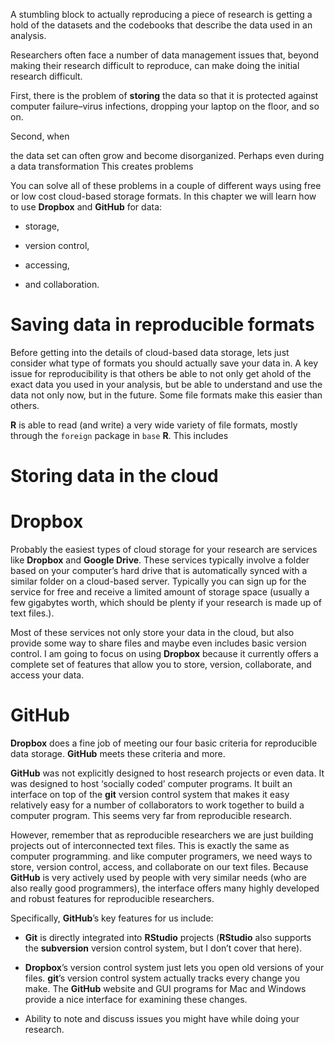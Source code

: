 <!---
 Chapter Chapter 6 For Reproducible Research in R and RStudio
 Christopher Gandrud
 Created 28/06/2012 05:48:16 pm KST
 Updated 29 June 2012
--->

\chapter{Chapter 6: Storing, Versioning, Collaborating, and Accessing Files}

A stumbling block to actually reproducing a piece of research is getting a hold of the datasets and the codebooks that describe the data used in an analysis. <!-- Complete -->

Researchers often face a number of data management issues that, beyond making their research difficult to reproduce, can make doing the initial research difficult.

First, there is the problem of **storing** the data so that it is protected against computer failure--virus infections, dropping your laptop on the floor, and so on. 

Second, when 


 the data set can often grow and become disorganized. Perhaps even during a data transformation  This creates problems  
 
You can solve all of these problems in a couple of different ways using free or low cost cloud-based storage formats. In this chapter we will learn how to use **Dropbox** and **GitHub** for data:

- storage,

- version control,

- accessing, 

- and collaboration.

# Saving data in reproducible formats

Before getting into the details of cloud-based data storage, lets just consider what type of formats you should actually save your data in. A key issue for reproducibility is that others be able to not only get ahold of the exact data you used in your analysis, but be able to understand and use the data not only now, but in the future. Some file formats make this easier than others.

**R** is able to read (and write) a very wide variety of file formats, mostly through the `foreign` package in `base` **R**. This includes  <!-- Complete ---> 

# Storing data in the cloud


# Dropbox

Probably the easiest types of cloud storage for your research are services like **Dropbox** and **Google Drive**. These services typically involve a folder based on your computer's hard drive that is automatically synced with a similar folder on a cloud-based server. Typically you can sign up for the service for free and receive a limited amount of storage space (usually a few gigabytes worth, which should be plenty if your research is made up of text files.).

Most of these services not only store your data in the cloud, but also provide some way to share files and maybe even includes basic version control. I am going to focus on using **Dropbox** because it currently offers a complete set of features that allow you to store, version, collaborate, and access your data.

<!-- Complete -->

# GitHub

**Dropbox** does a fine job of meeting our four basic criteria for reproducible data storage. **GitHub** meets these criteria and more. 

<!--- Remember to explain what GitHub is in an earlier chapter --->

**GitHub** was not explicitly designed to host research projects or even data. It was designed to host 'socially coded' computer programs. It built an interface on top of the **git** version control system that makes it easy relatively easy for a number of collaborators to work together to build a computer program. This seems very far from reproducible research.

However, remember that as reproducible researchers we are just building projects out of interconnected text files. This is exactly the same as computer programming. and like computer programers, we need ways to store, version control, access, and collaborate on our text files. Because **GitHub** is very actively used by people with very similar needs (who are also really good programmers), the interface offers many highly developed and robust features for reproducible researchers.

Specifically, **GitHub**'s key features for us include: 

- **Git** is directly integrated into **RStudio** projects (**RStudio** also supports the **subversion** version control system, but I don't cover that here). 

- **Dropbox**'s version control system just lets you open old versions of your files. **git**'s version control system actually tracks every change you make. The **GitHub** website and GUI programs for Mac and Windows provide a nice interface for examining these changes.

- Ability to note and discuss issues you might have while doing your research.

